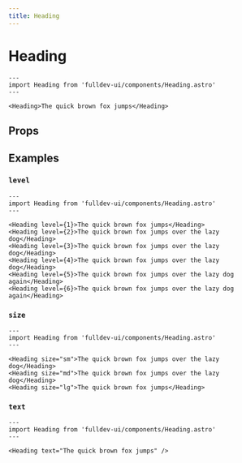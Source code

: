 ```yaml
---
title: Heading
---
```


# Heading


```astro live
---
import Heading from 'fulldev-ui/components/Heading.astro'
---

<Heading>The quick brown fox jumps</Heading>
```

## Props

<PropsTable />

## Examples

### `level`

```astro live
---
import Heading from 'fulldev-ui/components/Heading.astro'
---

<Heading level={1}>The quick brown fox jumps</Heading>
<Heading level={2}>The quick brown fox jumps over the lazy dog</Heading>
<Heading level={3}>The quick brown fox jumps over the lazy dog</Heading>
<Heading level={4}>The quick brown fox jumps over the lazy dog</Heading>
<Heading level={5}>The quick brown fox jumps over the lazy dog again</Heading>
<Heading level={6}>The quick brown fox jumps over the lazy dog again</Heading>
```

### `size`

```astro live
---
import Heading from 'fulldev-ui/components/Heading.astro'
---

<Heading size="sm">The quick brown fox jumps over the lazy dog</Heading>
<Heading size="md">The quick brown fox jumps over the lazy dog</Heading>
<Heading size="lg">The quick brown fox jumps</Heading>
```

### `text`

```astro live
---
import Heading from 'fulldev-ui/components/Heading.astro'
---

<Heading text="The quick brown fox jumps" />
```
